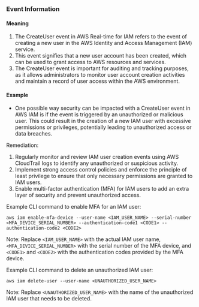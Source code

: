
### Event Information

#### Meaning

1. The CreateUser event in AWS Real-time for IAM refers to the event of creating a new user in the AWS Identity and Access Management (IAM) service.
2. This event signifies that a new user account has been created, which can be used to grant access to AWS resources and services.
3. The CreateUser event is important for auditing and tracking purposes, as it allows administrators to monitor user account creation activities and maintain a record of user access within the AWS environment.

#### Example

- One possible way security can be impacted with a CreateUser event in AWS IAM is if the event is triggered by an unauthorized or malicious user. This could result in the creation of a new IAM user with excessive permissions or privileges, potentially leading to unauthorized access or data breaches.

Remediation:
1. Regularly monitor and review IAM user creation events using AWS CloudTrail logs to identify any unauthorized or suspicious activity.
2. Implement strong access control policies and enforce the principle of least privilege to ensure that only necessary permissions are granted to IAM users.
3. Enable multi-factor authentication (MFA) for IAM users to add an extra layer of security and prevent unauthorized access.

Example CLI command to enable MFA for an IAM user:
```
aws iam enable-mfa-device --user-name <IAM_USER_NAME> --serial-number <MFA_DEVICE_SERIAL_NUMBER> --authentication-code1 <CODE1> --authentication-code2 <CODE2>
```

Note: Replace `<IAM_USER_NAME>` with the actual IAM user name, `<MFA_DEVICE_SERIAL_NUMBER>` with the serial number of the MFA device, and `<CODE1>` and `<CODE2>` with the authentication codes provided by the MFA device.

Example CLI command to delete an unauthorized IAM user:
```
aws iam delete-user --user-name <UNAUTHORIZED_USER_NAME>
```

Note: Replace `<UNAUTHORIZED_USER_NAME>` with the name of the unauthorized IAM user that needs to be deleted.

